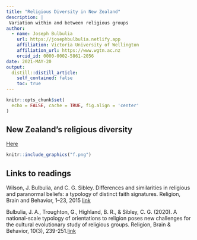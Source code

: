 ```yaml
---
title: "Religious Diversity in New Zealand"
description: |
 Variation within and between religious groups
author:
  - name: Joseph Bulbulia
    url: https://josephbulbulia.netlify.app
    affiliation: Victoria University of Wellington
    affiliation_url: https://www.wgtn.ac.nz
    orcid_id: 0000-0002-5861-2056
date: 2021-MAY-20
output:
  distill::distill_article:
    self_contained: false
    toc: true
---
```




```r
knitr::opts_chunk$set(
  echo = FALSE, cache = TRUE, fig.align = 'center'
)
```

## New Zealand's religious diversity

[Here](https://www.dropbox.com/s/94vvjt5qup6j4pz/Chelsey%20Gardiner_300441422_Presentation.pptx?dl=0)

```r
knitr::include_graphics("f.png")
```


## Links to readings


Wilson, J. Bulbulia, and C. G. Sibley. Differences and similarities in religious and paranormal beliefs: a typology of distinct faith signatures. Religion, Brain and Behavior, 1–23, 2015 [link](https://www.tandfonline.com/doi/full/10.1080/2153599X.2013.779934)

Bulbulia, J. A., Troughton, G., Highland, B. R., & Sibley, C. G. (2020). A national-scale typology of orientations to religion poses new challenges for the cultural evolutionary study of religious groups. Religion, Brain & Behavior, 10(3), 239-251.[link](https://doi.org/10.1080/2153599X.2019.1678516)
